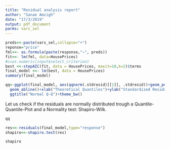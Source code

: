 ```yaml
---
title: "Residual analysis report"
author: "Sanae Amzigh"
date: "17/3/2019"
output: pdf_document
parms: vars_sel
---
```


```r
preds<<-paste(vars_sel,collapse="+")
reponse="price"
fml<<- as.formula(paste(response,"~", preds))
fit<<- lm(fml, data=HousePrices)
#c=as.numeric(input$select_criterion)
best <<-stepAIC(fit, data = HousePrices, maxit=10,k=2)$terms
final_model <<- lm(best, data = HousePrices)
summary(final_model)
```

```r
qq<-ggplot(final_model, aes(qqnorm(.stdresid)[[1]], .stdresid))+geom_point(na.rm = TRUE)+   
  geom_abline()+xlab("Theoretical Quantiles")+ylab("Standardized Residuals")+ 
  ggtitle("Normal Q-Q")+theme_bw()
```

Let us check if the residuals are normally distributed trough a Quantile-Quantile-Plot and a Normality test: Shapiro-Wilk. 

```r
qq
```


```r
res<<-residuals(final_model,type="response")
shapiro<<-shapiro.test(res)
```

```r
shapiro
```



